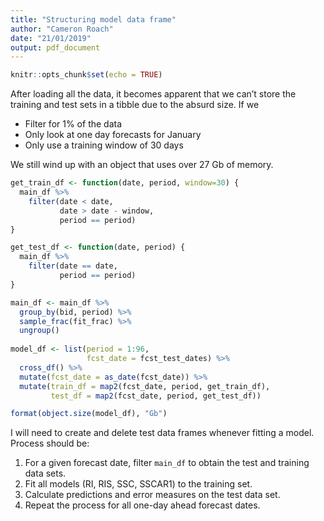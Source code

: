 ```yaml
---
title: "Structuring model data frame"
author: "Cameron Roach"
date: "21/01/2019"
output: pdf_document
---
```


```r
knitr::opts_chunk$set(echo = TRUE)
```

After loading all the data, it becomes apparent that we can't store the training and test sets in a tibble due to the absurd size. If we

* Filter for 1% of the data
* Only look at one day forecasts for January
* Only use a training window of 30 days

We still wind up with an object that uses over 27 Gb of memory.

```r
get_train_df <- function(date, period, window=30) {
  main_df %>% 
    filter(date < date,
           date > date - window,
           period == period)
}

get_test_df <- function(date, period) {
  main_df %>% 
    filter(date == date,
           period == period)
}

main_df <- main_df %>% 
  group_by(bid, period) %>% 
  sample_frac(fit_frac) %>% 
  ungroup()
  
model_df <- list(period = 1:96,
                 fcst_date = fcst_test_dates) %>% 
  cross_df() %>% 
  mutate(fcst_date = as_date(fcst_date)) %>% 
  mutate(train_df = map2(fcst_date, period, get_train_df),
         test_df = map2(fcst_date, period, get_test_df))

format(object.size(model_df), "Gb")
```


I will need to create and delete test data frames whenever fitting a model. Process should be:

1. For a given forecast date, filter `main_df` to obtain the test and training data sets.
2. Fit all models (RI, RIS, SSC, SSCAR1) to the training set.
3. Calculate predictions and error measures on the test data set.
4. Repeat the process for all one-day ahead forecast dates.

